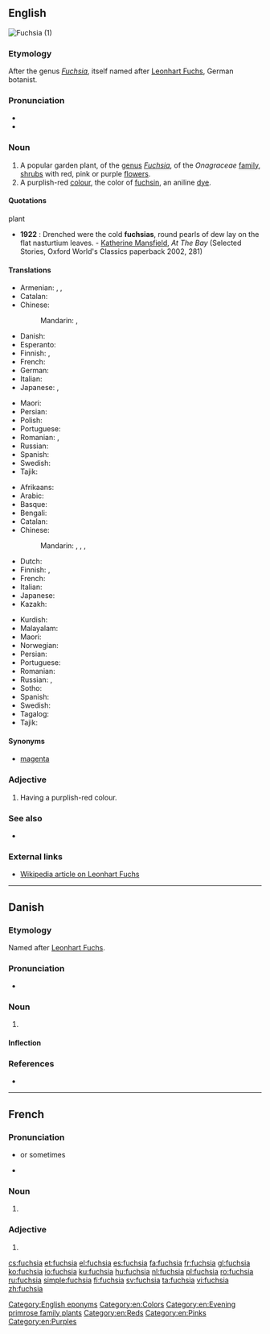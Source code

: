 {{also|Fuchsia}}
==English==
[[Image:DoubleFuchsias wb.jpg|thumb|Fuchsia (1)]]
{{wikipedia}}

===Etymology===
After the genus ''[[Fuchsia]]'', itself named after [[w:Leonhart Fuchs|Leonhart Fuchs]], German botanist.

===Pronunciation===
* {{IPA|/ˈfjuːʃə/|lang=en}} 
* {{rhymes|uːʃə|lang=en}}

===Noun===
{{en-noun}}

# A popular garden plant, of the [[genus]] ''[[Fuchsia]]'', of the ''Onagraceae'' [[family]], [[shrub]]s with red, pink or purple [[flower]]s.
# A purplish-red [[color|colour]], the color of [[fuchsin]], an aniline [[dye]].
#: {{color panel|web fuchsia ([[magenta]])|FF00FF}}
#: {{color panel|fashion magenta (Hollywood cerise)|F400A1}}

====Quotations====
; plant
* '''1922''' : Drenched were the cold '''fuchsias''', round pearls of dew lay on the flat nasturtium leaves. - [[w:Katherine Mansfield|Katherine Mansfield]], ''At The Bay'' (Selected Stories, Oxford World's Classics paperback 2002, 281)

====Translations====
{{trans-top|plant}}
* Armenian: {{t|hy|ֆուքսիա|sc=Armn}}, {{t|hy|ականջօղ|sc=Armn}}, {{t|hy|աղվեսակ|sc=Armn}}
* Catalan: {{t|ca|fúcsia}}
* Chinese:
*: Mandarin: {{t|cmn|倒掛金鐘|sc=Hani}}, {{t+|cmn|倒挂金钟|tr=dàoguàjīnzhōng|sc=Hani}}
* Danish: {{t|da|fuchsia|c}}
* Esperanto: {{t|eo|fuksio}}
* Finnish: {{t+|fi|verenpisara}}, {{t+|fi|fuksia}}
* French: {{t+|fr|fuchsia|m}}
* German: {{t|de|Fuchsie|f}}
* Italian: {{t+|it|fucsia|f}}
* Japanese: {{t|ja|フクシャ|tr=fukusha|sc=Jpan}}, {{t|ja|ホクシャ|tr=hokusha|sc=Jpan}}
{{trans-mid}}
* Maori: {{t|mi|kōtukutuku}}
* Persian: {{t|fa|گل آویز|tr=gol-âviz|sc=fa-Arab}}
* Polish: {{t+|pl|fuksja|f}}
* Portuguese: {{t+|pt|fúcsia|f}}
* Romanian: {{t+|ro|cerceluș|m}}, {{t+|ro|fucsie|f}}
* Russian: {{t+|ru|фуксия|f|tr=fúksija|sc=Cyrl}}
* Spanish: {{t+|es|fucsia}}
* Swedish: {{t|sv|fuchsia|c}}
* Tajik: {{t|tg|нофамон|sc=Cyrl}}
{{trans-bottom}}

{{trans-top|colour}}
* Afrikaans: {{t|af|foksia}}
* Arabic: {{t|ar|أرجواني|sc=Arab}}
* Basque: {{t|eu|fuksiara}}
* Bengali: {{t|bn|ম্যাজেন্টা রঙ্|tr=myājēnṭā raṅ|sc=Beng}}
* Catalan: {{t|ca|fúcsia}}
* Chinese:
*: Mandarin: {{t+|cmn|紫紅色|sc=Hani}}, {{t|cmn|紫红色|tr=zǐhóngsè|sc=Hani}}, {{t|cmn|品紅色|sc=Hani}}, {{t|cmn|品红色|tr=pǐnhóngsè|sc=Hani}}
* Dutch: {{t|nl|foksia|m}}
* Finnish: {{t+|fi|fuksianpunainen}}, {{t+|fi|fuksia}}
* French: {{t+|fr|fuchsia|m}}
* Italian: {{t+|it|fucsia}}
* Japanese: {{t|ja|赤紫色|tr=あかむらさきいろ, aka-murasaki-iro|sc=Jpan}}
* Kazakh: {{t|kk|фуксии|sc=Cyrl}}
{{trans-mid}}
* Kurdish: {{t|ku|foşya|sc=Telu}}
* Malayalam: {{t|ml|ഫ്യൂഷിയ|sc=Mlym}}
* Maori: {{t|mi|kōtukutuku}}
* Norwegian: {{t|no|fuksia}}
* Persian: {{t|fa|سرخابی سیر|tr=sorxâbi sir|sc=fa-Arab}}
* Portuguese: {{t+|pt|fúcsia|f}}
* Romanian: {{t+|ro|fucsie|f}}
* Russian: {{t+|ru|фуксия|f|tr=fúksija|sc=Cyrl}}, {{t|ru|пурпурно-красный цвет|m|tr=purpúrno-krásnyj cvet|sc=Cyrl}}
* Sotho: {{t|st|monjet}}
* Spanish: {{t+|es|fucsia}}
* Swedish: {{t|sv|fuchsia}}
* Tagalog: {{t|tl|pusiya}}
* Tajik: {{t|tg|фуксия|tr=fuksiya|sc=Cyrl}}
{{trans-bottom}}

====Synonyms====
* {{sense|colour}}  [[magenta]]

===Adjective===
{{en-adj|-}}

# Having a purplish-red colour.

===See also===
* {{list:reds/en}}

===External links===
* [[w:Leonhart_Fuchs|Wikipedia article on Leonhart Fuchs]]

[[Category:English eponyms]]
[[Category:en:Colors]]
[[Category:en:Evening primrose family plants]]
[[Category:en:Reds]]
[[Category:en:Pinks]]
[[Category:en:Purples]]

----

==Danish==
{{wikipedia|lang=da}}

===Etymology===
Named after [[w:Leonhart Fuchs|Leonhart Fuchs]].

===Pronunciation===
* {{IPA|lang=da|[ˈfɔgɕa]}}

===Noun===
{{da-noun|en|er|pl-indef-2=fuchsier}}

# {{l|en|fuchsia}}

====Inflection====
{{da-noun-infl|en|er|pl-indef-2=fuchsier|fuchsiaerne|pl-def-2=fuchsierne}}

===References===
* {{R:DDO}}

----

==French==
{{wikipedia|lang=fr}}

===Pronunciation===
* {{IPA|lang=fr|/fy.ʃja/}} or sometimes {{IPA|lang=fr|/fyk.sja/}}
* {{homophones|lang=fr|fuchsias}}

===Noun===
{{fr-noun|m}}

# {{l|en|fuchsia}}

===Adjective===
{{head|fr|adjective|plural|fuchsias}} {{context|invariable|lang=fr}}

# {{l|en|fuchsia}}

[[cs:fuchsia]]
[[et:fuchsia]]
[[el:fuchsia]]
[[es:fuchsia]]
[[fa:fuchsia]]
[[fr:fuchsia]]
[[gl:fuchsia]]
[[ko:fuchsia]]
[[io:fuchsia]]
[[ku:fuchsia]]
[[hu:fuchsia]]
[[nl:fuchsia]]
[[pl:fuchsia]]
[[ro:fuchsia]]
[[ru:fuchsia]]
[[simple:fuchsia]]
[[fi:fuchsia]]
[[sv:fuchsia]]
[[ta:fuchsia]]
[[vi:fuchsia]]
[[zh:fuchsia]]